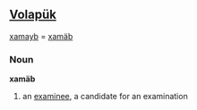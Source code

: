 ==[[Volapük]]==

[[xamayb]] = [[xamäb]] 

===Noun===
'''xamäb'''

# an [[examinee]], a candidate for an examination